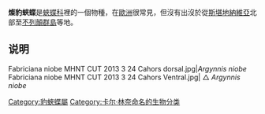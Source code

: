 {{NoteTA
|G1=Butterfly
}}
{{Orphan|time=2017-06-05T04:14:01+00:00}}

{{Speciesbox
| name = 燦豹蛺蝶
| image = Argynnis niobe -02 (xndr).jpg
| image_width = 240px
| genus = Argynnis
| species = niobe
| authority = ([[Carolus_Linnaeus|Linnaeus]], 1758)
}}
'''燦豹蛺蝶'''是[[蛺蝶科|蛺蝶科]]裡的一個物種，在[[歐洲|歐洲]]很常見，但沒有出沒於從[[斯堪地納維亞|斯堪地納維亞]]北部至[[不列顛群島|不列顛群島]]等地。

== 说明 ==
<gallery mode=packed>
Fabriciana niobe MHNT CUT 2013 3 24 Cahors dorsal.jpg|''Argynnis niobe''
Fabriciana niobe MHNT CUT 2013 3 24 Cahors Ventral.jpg| △ ''Argynnis niobe''
</gallery>
{{Taxonbar|from=Q392364}}

[[Category:豹蛺蝶屬|Category:豹蛺蝶屬]]
[[Category:卡尔·林奈命名的生物分类|Category:卡尔·林奈命名的生物分类]]


{{butterfly-stub}}